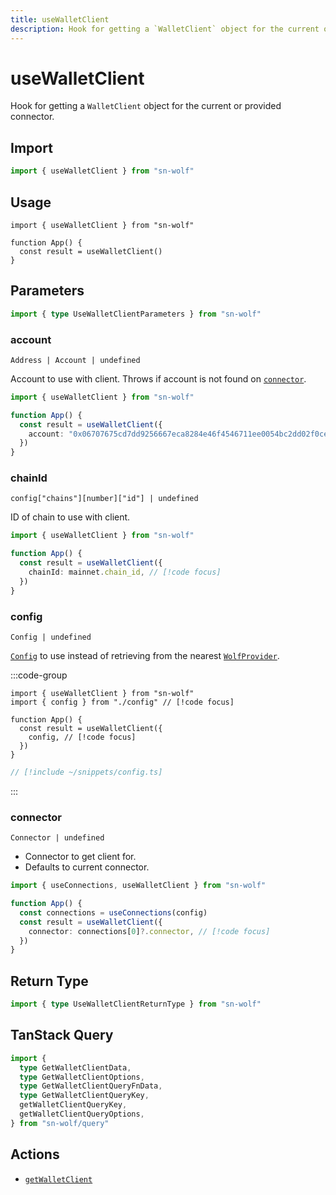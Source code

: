 ```yaml
---
title: useWalletClient
description: Hook for getting a `WalletClient` object for the current or provided connector.
---
```


# useWalletClient

Hook for getting a `WalletClient` object for the current or provided connector.

## Import

```ts
import { useWalletClient } from "sn-wolf"
```

## Usage

```tsx [index.tsx]
import { useWalletClient } from "sn-wolf"

function App() {
  const result = useWalletClient()
}
```

## Parameters

```ts
import { type UseWalletClientParameters } from "sn-wolf"
```

### account

`Address | Account | undefined`

Account to use with client. Throws if account is not found on [`connector`](#connector).

```ts
import { useWalletClient } from "sn-wolf"

function App() {
  const result = useWalletClient({
    account: "0x06707675cd7dd9256667eca8284e46f4546711ee0054bc2dd02f0ce572056cf4", // [!code focus]
  })
}
```

### chainId

`config["chains"][number]["id"] | undefined`

ID of chain to use with client.

```ts
import { useWalletClient } from "sn-wolf"

function App() {
  const result = useWalletClient({
    chainId: mainnet.chain_id, // [!code focus]
  })
}
```

### config

`Config | undefined`

[`Config`](/react/api/createConfig#config) to use instead of retrieving from the nearest [`WolfProvider`](/react/api/WolfProvider).

:::code-group
```tsx [index.tsx]
import { useWalletClient } from "sn-wolf"
import { config } from "./config" // [!code focus]

function App() {
  const result = useWalletClient({
    config, // [!code focus]
  })
}
```

```ts [config.ts]
// [!include ~/snippets/config.ts]
```
:::

### connector

`Connector | undefined`

- Connector to get client for.
- Defaults to current connector.

```ts
import { useConnections, useWalletClient } from "sn-wolf"

function App() {
  const connections = useConnections(config)
  const result = useWalletClient({
    connector: connections[0]?.connector, // [!code focus]
  })
}
```


<QueryOptions TData="WalletClient" TError="GetWalletClientErrorType" />

## Return Type

```ts
import { type UseWalletClientReturnType } from "sn-wolf"
```


<QueryResult TData="WalletClient" TError="GetWalletClientErrorType" />

## TanStack Query

```ts
import {
  type GetWalletClientData,
  type GetWalletClientOptions,
  type GetWalletClientQueryFnData,
  type GetWalletClientQueryKey,
  getWalletClientQueryKey,
  getWalletClientQueryOptions,
} from "sn-wolf/query"
```

## Actions

- [`getWalletClient`](/core/actions/getWalletClient)
